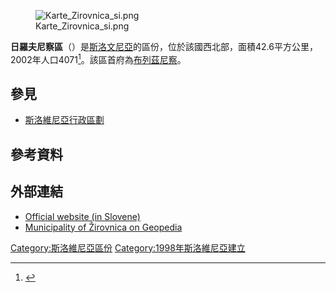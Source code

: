 {{expand|time=2017-01-29T13:40:03+00:00}}
[[File:Karte_Zirovnica_si.png|right]]

'''日羅夫尼察區'''（{{lang-sl|Občina Žirovnica}}）是[[斯洛文尼亞|斯洛文尼亞]]的區份，位於該國西北部，面積42.6平方公里，2002年人口4071<ref>{{Cite web |url=http://www.stat.si/popis2002/en/ |title=Statistical Office of the Republic of Slovenia, census of 2002 |access-date=2017-01-29 |archive-date=2016-12-18 |archive-url=https://web.archive.org/web/20161218144633/http://www.stat.si/popis2002/en/ |dead-url=no }}</ref>。該區首府為[[布列茲尼察|布列茲尼察]]。

==參見==
*[[斯洛維尼亞行政區劃|斯洛維尼亞行政區劃]]

==參考資料==
{{Reflist}}

==外部連結==
*[http://www.zirovnica.si/ Official website (in Slovene)] {{Wayback|url=http://www.zirovnica.si/ |date=20210125035458 }}
*[http://www.geopedia.si/Geopedia_en.html#T105_F408:192_x437135.5_y140596.5_s13_b4 Municipality of Žirovnica on Geopedia] {{Wayback|url=http://www.geopedia.si/Geopedia_en.html#T105_F408:192_x437135.5_y140596.5_s13_b4 |date=20120620155109 }}

{{DEFAULTSORT:Žirovnica}}
[[Category:斯洛維尼亞區份|Category:斯洛維尼亞區份]]
[[Category:1998年斯洛維尼亞建立|Category:1998年斯洛維尼亞建立]]

{{Slovenia-geo-stub}}